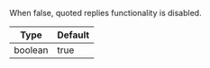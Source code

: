 When false, quoted replies functionality is disabled.

| Type | Default |
| - | - |
| boolean | true |
